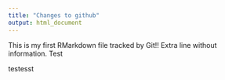 ```yaml
---
title: "Changes to github"
output: html_document
---
```


This is my first RMarkdown file tracked by Git!!
Extra line without information.
Test



testesst